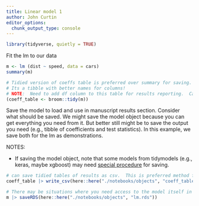 ```yaml
---
title: Linear model 1
author: John Curtin
editor_options: 
  chunk_output_type: console
---
```


```r
library(tidyverse, quietly = TRUE)
```

Fit the lm to our data
```r
m <- lm (dist ~ speed, data = cars)
summary(m)

# Tidied version of coeffs table is preferred over summary for saving.  
# Its a tibble with better names for columns!
# NOTE:  Need to add df column to this table for results reporting.  Can pull from summary(m)
(coeff_table <- broom::tidy(m))
```

Save the model to load and use in manuscript results section.  Consider what should be saved.  We might save the model object because you can get everything you need from it.  But better still might be to save the output you need (e.g., tibble of coefficients and test statistics). In this example, we save both for the lm as demonstrations. 

NOTES: 

- If saving the model object, note that some models from tidymodels (e.g., keras, maybe xgboost) may need [special procedure](https://rstudio.github.io/bundle/reference/bundle_workflows.html) for saving.  

```r
# can save tidied tables of results as csv.  This is preferred method for saving tables and we believe that saving the tables is likely the best choice for later access to results in index.qmd
coeff_table |> write_csv(here::here("./notebooks/objects", "coeff_table.csv"))

# There may be situations where you need access to the model itself in index.qmd.  If so, model objects should be saved with saveRDS()
m |> saveRDS(here::here("./notebooks/objects", "lm.rds"))
```
